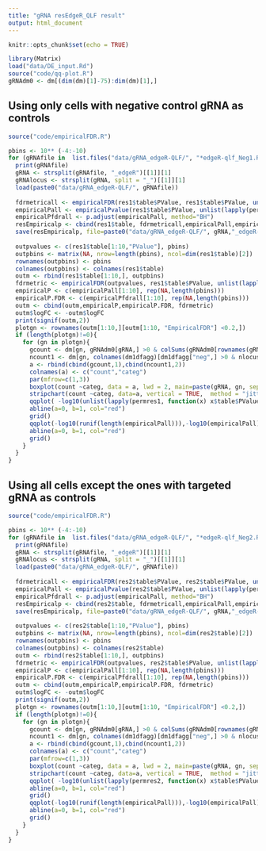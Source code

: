 ```yaml
---
title: "gRNA resEdgeR_QLF result"
output: html_document
---
```


```r
knitr::opts_chunk$set(echo = TRUE)
```
```r
library(Matrix)
load("data/DE_input.Rd")
source("code/qq-plot.R")
gRNAdm0 <- dm[(dim(dm)[1]-75):dim(dm)[1],]
```
## Using only cells with negative control gRNA as controls
```r
source("code/empiricalFDR.R")

pbins <- 10** (-4:-10)
for (gRNAfile in  list.files("data/gRNA_edgeR-QLF/", "*edgeR-qlf_Neg1.Rd")){
  print(gRNAfile)
  gRNA <- strsplit(gRNAfile, "_edgeR")[[1]][1]
  gRNAlocus <- strsplit(gRNA, split = "_")[[1]][1]
  load(paste0("data/gRNA_edgeR-QLF/", gRNAfile))
  
  fdrmetricall <- empiricalFDR(res1$table$PValue, res1$table$PValue, unlist(lapply(permres1, function(x) x$table$PValue)))
  empiricalPall <- empiricalPvalue(res1$table$PValue, unlist(lapply(permres1, function(x) x$table$PValue)))
  empiricalPfdrall <- p.adjust(empiricalPall, method="BH")
  resEmpiricalp <- cbind(res1$table, fdrmetricall,empiricalPall,empiricalPfdrall)
  save(resEmpiricalp, file=paste0("data/gRNA_edgeR-QLF/", gRNA,"_edgeR-qlf_Neg1_Empricialp.Rd"))
  
  outpvalues <- c(res1$table[1:10,"PValue"], pbins)
  outpbins <- matrix(NA, nrow=length(pbins), ncol=dim(res1$table)[2])
  rownames(outpbins) <- pbins
  colnames(outpbins) <- colnames(res1$table)
  outm <- rbind(res1$table[1:10,], outpbins)
  fdrmetric <- empiricalFDR(outpvalues, res1$table$PValue, unlist(lapply(permres1, function(x) x$table$PValue)))
  empiricalP <- c(empiricalPall[1:10], rep(NA,length(pbins)))
  empiricalP.FDR <- c(empiricalPfdrall[1:10], rep(NA,length(pbins)))
  outm <- cbind(outm,empiricalP,empiricalP.FDR, fdrmetric)
  outm$logFC <- -outm$logFC
  print(signif(outm,2))
  plotgn <- rownames(outm[1:10,][outm[1:10, "EmpiricalFDR"] <0.2,])
  if (length(plotgn)!=0){
    for (gn in plotgn){
      gcount <- dm[gn, gRNAdm0[gRNA,] >0 & colSums(gRNAdm0[rownames(gRNAdm0) != gRNA,]) == 0]
      ncount1 <- dm[gn, colnames(dm1dfagg)[dm1dfagg["neg",] >0 & nlocus==1]]
      a <- rbind(cbind(gcount,1),cbind(ncount1,2))
      colnames(a) <- c("count","categ")
      par(mfrow=c(1,3))
      boxplot(count ~categ, data = a, lwd = 2, main=paste(gRNA, gn, sep=":"),  outcol="white")
      stripchart(count ~categ, data=a, vertical = TRUE,  method = "jitter", add = TRUE, pch = 21, cex=2, col = 'blue')
      qqplot( -log10(unlist(lapply(permres1, function(x) x$table$PValue))),-log10(res1$table$PValue), xlab="permuted (-log10 pvalue)", ylab="observed (-log10 pvalue)")
      abline(a=0, b=1, col="red")
      grid()
      qqplot(-log10(runif(length(empiricalPall))),-log10(empiricalPall))
      abline(a=0, b=1, col="red")
      grid()
    }
  }
}
```
## Using all cells except the ones with targeted gRNA as controls

```r
source("code/empiricalFDR.R")

pbins <- 10** (-4:-10)
for (gRNAfile in  list.files("data/gRNA_edgeR-QLF/", "*edgeR-qlf_Neg2.Rd")){
  print(gRNAfile)
  gRNA <- strsplit(gRNAfile, "_edgeR")[[1]][1]
  gRNAlocus <- strsplit(gRNA, split = "_")[[1]][1]
  load(paste0("data/gRNA_edgeR-QLF/", gRNAfile))
  
  fdrmetricall <- empiricalFDR(res2$table$PValue, res2$table$PValue, unlist(lapply(permres2, function(x) x$table$PValue)))
  empiricalPall <- empiricalPvalue(res2$table$PValue, unlist(lapply(permres2, function(x) x$table$PValue)))
  empiricalPfdrall <- p.adjust(empiricalPall, method="BH")
  resEmpiricalp <- cbind(res2$table, fdrmetricall,empiricalPall,empiricalPfdrall)
  save(resEmpiricalp, file=paste0("data/gRNA_edgeR-QLF/", gRNA,"_edgeR-qlf_Neg2_Empricialp.Rd"))
  
  outpvalues <- c(res2$table[1:10,"PValue"], pbins)
  outpbins <- matrix(NA, nrow=length(pbins), ncol=dim(res2$table)[2])
  rownames(outpbins) <- pbins
  colnames(outpbins) <- colnames(res2$table)
  outm <- rbind(res2$table[1:10,], outpbins)
  fdrmetric <- empiricalFDR(outpvalues, res2$table$PValue, unlist(lapply(permres2, function(x) x$table$PValue)))
  empiricalP <- c(empiricalPall[1:10], rep(NA,length(pbins)))
  empiricalP.FDR <- c(empiricalPfdrall[1:10], rep(NA,length(pbins)))
  outm <- cbind(outm,empiricalP,empiricalP.FDR, fdrmetric)
  outm$logFC <- -outm$logFC
  print(signif(outm,2))
  plotgn <- rownames(outm[1:10,][outm[1:10, "EmpiricalFDR"] <0.2,])
  if (length(plotgn)!=0){
    for (gn in plotgn){
      gcount <- dm[gn, gRNAdm0[gRNA,] >0 & colSums(gRNAdm0[rownames(gRNAdm0) != gRNA,]) == 0]
      ncount1 <- dm[gn, colnames(dm1dfagg)[dm1dfagg["neg",] >0 & nlocus==1]]
      a <- rbind(cbind(gcount,1),cbind(ncount1,2))
      colnames(a) <- c("count","categ")
      par(mfrow=c(1,3))
      boxplot(count ~categ, data = a, lwd = 2, main=paste(gRNA, gn, sep=":"),  outcol="white")
      stripchart(count ~categ, data=a, vertical = TRUE,  method = "jitter", add = TRUE, pch = 21, cex=2, col = 'blue')
      qqplot( -log10(unlist(lapply(permres2, function(x) x$table$PValue))),-log10(res2$table$PValue), xlab="permuted (-log10 pvalue)", ylab="observed (-log10 pvalue)")
      abline(a=0, b=1, col="red")
      grid()
      qqplot(-log10(runif(length(empiricalPall))),-log10(empiricalPall))
      abline(a=0, b=1, col="red")
      grid()
    }
  }
}
```
